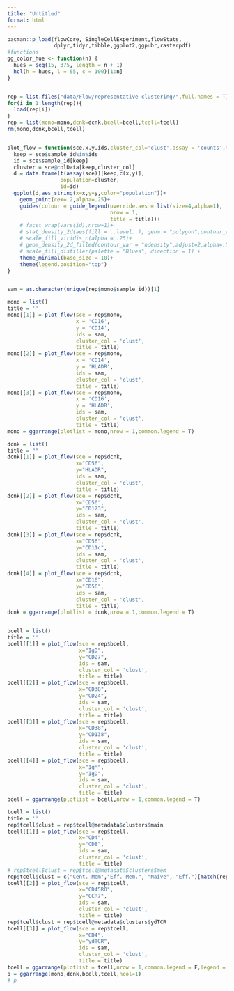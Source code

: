 ---
title: "Untitled"
format: html
---

```{r}
pacman::p_load(flowCore, SingleCellExperiment,flowStats,
               dplyr,tidyr,tibble,ggplot2,ggpubr,rasterpdf)
#functions
gg_color_hue <- function(n) {
  hues = seq(15, 375, length = n + 1)
  hcl(h = hues, l = 65, c = 100)[1:n]
}


rep = list.files("data/Flow/representative clustering/",full.names = T)
for(i in 1:length(rep)){
  load(rep[i])
}
rep = list(mono=mono,dcnk=dcnk,bcell=bcell,tcell=tcell)
rm(mono,dcnk,bcell,tcell)


plot_flow = function(sce,x,y,ids,cluster_col='clust',assay = 'counts',title = 'Population'){
  keep = sce$sample_id%in%ids
  id = sce$sample_id[keep]
  cluster = sce@colData[keep,cluster_col]
  d = data.frame(t(assay(sce))[keep,c(x,y)],
                 population=cluster,
                 id=id)
  ggplot(d,aes_string(x=x,y=y,color="population"))+
    geom_point(cex=.2,alpha=.25)+
    guides(colour = guide_legend(override.aes = list(size=4,alpha=1),
                                 nrow = 1,
                                 title = title))+
    # facet_wrap(vars(id),nrow=1)+
    # stat_density_2d(aes(fill = ..level..), geom = "polygon",contour_var = 'ndensity') +
    # scale_fill_viridis_c(alpha = .25)+
    # geom_density_2d_filled(contour_var = "ndensity",adjust=2,alpha=.5)+
    # scale_fill_distiller(palette = "Blues", direction = 1) +
    theme_minimal(base_size = 10)+
    theme(legend.position="top")
}


sam = as.character(unique(rep$mono$sample_id))[1]

mono = list()
title = ''
mono[[1]] = plot_flow(sce = rep$mono,
                      x = 'CD16',
                      y = 'CD14',
                      ids = sam,
                      cluster_col = 'clust',
                      title = title)
mono[[2]] = plot_flow(sce = rep$mono,
                      x = 'CD14',
                      y = 'HLADR',
                      ids = sam,
                      cluster_col = 'clust',
                      title = title)
mono[[3]] = plot_flow(sce = rep$mono,
                      x = 'CD16',
                      y = 'HLADR',
                      ids = sam,
                      cluster_col = 'clust',
                      title = title)
mono = ggarrange(plotlist = mono,nrow = 1,common.legend = T)

dcnk = list()
title = ""
dcnk[[1]] = plot_flow(sce = rep$dcnk,
                      x="CD56",
                      y="HLADR",
                      ids = sam,
                      cluster_col = 'clust',
                      title = title)
dcnk[[2]] = plot_flow(sce = rep$dcnk,
                      x="CD56",
                      y="CD123",
                      ids = sam,
                      cluster_col = 'clust',
                      title = title)
dcnk[[3]] = plot_flow(sce = rep$dcnk,
                      x="CD56",
                      y="CD11c",
                      ids = sam,
                      cluster_col = 'clust',
                      title = title)
dcnk[[4]] = plot_flow(sce = rep$dcnk,
                      x="CD16",
                      y="CD56",
                      ids = sam,
                      cluster_col = 'clust',
                      title = title)
dcnk = ggarrange(plotlist = dcnk,nrow = 1,common.legend = T)


bcell = list()
title = ''
bcell[[1]] = plot_flow(sce = rep$bcell,
                       x="IgD",
                       y="CD27",
                       ids = sam,
                       cluster_col = 'clust',
                       title = title)
bcell[[2]] = plot_flow(sce = rep$bcell,
                       x="CD38",
                       y="CD24",
                       ids = sam,
                       cluster_col = 'clust',
                       title = title)
bcell[[3]] = plot_flow(sce = rep$bcell,
                       x="CD38",
                       y="CD138",
                       ids = sam,
                       cluster_col = 'clust',
                       title = title)
bcell[[4]] = plot_flow(sce = rep$bcell,
                       x="IgM",
                       y="IgD",
                       ids = sam,
                       cluster_col = 'clust',
                       title = title)
bcell = ggarrange(plotlist = bcell,nrow = 1,common.legend = T)

tcell = list()
title = ''
rep$tcell$clust = rep$tcell@metadata$clusters$main
tcell[[1]] = plot_flow(sce = rep$tcell,
                       x="CD4",
                       y="CD8",
                       ids = sam,
                       cluster_col = 'clust',
                       title = title)
# rep$tcell$clust = rep$tcell@metadata$clusters$mem
rep$tcell$clust = c("Cent. Mem","Eff. Mem.", "Naive", "Eff.")[match(rep$tcell@metadata$clusters$mem,unique(rep$tcell@metadata$clusters$mem))]
tcell[[2]] = plot_flow(sce = rep$tcell,
                       x="CD45RO",
                       y="CCR7",
                       ids = sam,
                       cluster_col = 'clust',
                       title = title)
rep$tcell$clust = rep$tcell@metadata$clusters$ydTCR
tcell[[3]] = plot_flow(sce = rep$tcell,
                       x="CD4",
                       y="ydTCR",
                       ids = sam,
                       cluster_col = 'clust',
                       title = title)
tcell = ggarrange(plotlist = tcell,nrow = 1,common.legend = F,legend = 'top')
p = ggarrange(mono,dcnk,bcell,tcell,ncol=1)
# p

```

